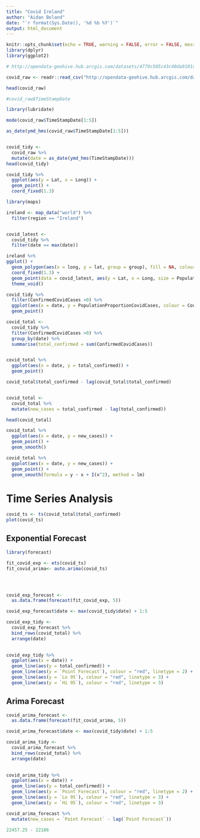 ```yaml
---
title: "Covid Ireland"
author: "Aidan Boland"
date: "`r format(Sys.Date(), '%d %b %Y')`"
output: html_document
---
```


```r
knitr::opts_chunk$set(echo = TRUE, warning = FALSE, error = FALSE, message = FALSE)
library(dplyr)
library(ggplot2)
```

```r
# http://opendata-geohive.hub.arcgis.com/datasets/4779c505c43c40da9101ce53f34bb923_0.csv?outSR={%22latestWkid%22:3857,%22wkid%22:102100}

covid_raw <- readr::read_csv("http://opendata-geohive.hub.arcgis.com/datasets/4779c505c43c40da9101ce53f34bb923_0.csv?outSR={%22latestWkid%22:3857,%22wkid%22:102100}")

head(covid_raw)
```


```r
#covid_raw$TimeStampDate

library(lubridate)

mode(covid_raw$TimeStampDate[1:5])

as_date(ymd_hms(covid_raw$TimeStampDate[1:5]))


covid_tidy <-
  covid_raw %>%
  mutate(date = as_date(ymd_hms(TimeStampDate)))
head(covid_tidy)
```


```r
covid_tidy %>%
  ggplot(aes(y = Lat, x = Long)) +
  geom_point() +
  coord_fixed(1.3)

library(maps)

ireland <- map_data("world") %>%
  filter(region == "Ireland")


covid_latest <-
  covid_tidy %>%
  filter(date == max(date))

ireland %>%
ggplot() +
  geom_polygon(aes(x = long, y = lat, group = group), fill = NA, colour = "black")+
  coord_fixed(1.3) +
  geom_point(data = covid_latest, aes(y = Lat, x = Long, size = PopulationProportionCovidCases), colour = "cornflowerblue") +
  theme_void()
```


```r
covid_tidy %>%
  filter(ConfirmedCovidCases >0) %>%
  ggplot(aes(x = date, y = PopulationProportionCovidCases, colour = CountyName)) +
  geom_point()
````


```r

covid_total <- 
  covid_tidy %>%
  filter(ConfirmedCovidCases >0) %>%
  group_by(date) %>%
  summarise(total_confirmed = sum(ConfirmedCovidCases))


covid_total %>%
  ggplot(aes(x = date, y = total_confirmed)) +
  geom_point()
```

```r
covid_total$total_confirmed - lag(covid_total$total_confirmed)


covid_total <- 
  covid_total %>%
  mutate(new_cases = total_confirmed - lag(total_confirmed))

head(covid_total)

covid_total %>%
  ggplot(aes(x = date, y = new_cases)) +
  geom_point() +
  geom_smooth()
```


```r

covid_total %>%
  ggplot(aes(x = date, y = new_cases)) +
  geom_point() +
  geom_smooth(formula = y ~ x + I(x^2), method = lm)

```



# Time Series Analysis


```r
covid_ts <- ts(covid_total$total_confirmed)
plot(covid_ts)


```

## Exponential Forecast

```r
library(forecast)

fit_covid_exp <- ets(covid_ts)
fit_covid_arima<- auto.arima(covid_ts)




covid_exp_forecast <- 
  as.data.frame(forecast(fit_covid_exp, 5))

covid_exp_forecast$date <- max(covid_tidy$date) + 1:5

covid_exp_tidy <- 
  covid_exp_forecast %>%
  bind_rows(covid_total) %>%
  arrange(date)
  

covid_exp_tidy %>%
  ggplot(aes(x = date)) +
  geom_line(aes(y = total_confirmed)) +
  geom_line(aes(y = `Point Forecast`), colour = "red", linetype = 2) +
  geom_line(aes(y = `Lo 95`), colour = "red", linetype = 3) +
  geom_line(aes(y = `Hi 95`), colour = "red", linetype = 3)
```


## Arima Forecast

```r
covid_arima_forecast <- 
  as.data.frame(forecast(fit_covid_arima, 5))

covid_arima_forecast$date <- max(covid_tidy$date) + 1:5

covid_arima_tidy <- 
  covid_arima_forecast %>%
  bind_rows(covid_total) %>%
  arrange(date)
  

covid_arima_tidy %>%
  ggplot(aes(x = date)) +
  geom_line(aes(y = total_confirmed)) +
  geom_line(aes(y = `Point Forecast`), colour = "red", linetype = 2) +
  geom_line(aes(y = `Lo 95`), colour = "red", linetype = 3) +
  geom_line(aes(y = `Hi 95`), colour = "red", linetype = 3)

```


```r

covid_arima_forecast %>%
  mutate(new_cases = `Point Forecast` - lag(`Point Forecast`))

22457.25 - 22186
```
